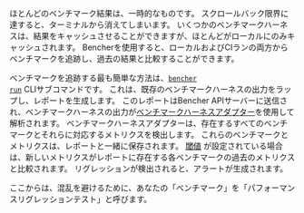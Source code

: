 ほとんどのベンチマーク結果は、一時的なものです。
スクロールバック限界に達すると、ターミナルから消えてしまいます。
いくつかのベンチマークハーネスは、結果をキャッシュさせることができますが、ほとんどがローカルにのみキャッシュされます。
Bencherを使用すると、ローカルおよびCIランの両方からベンチマークを追跡し、過去の結果と比較することができます。

ベンチマークを追跡する最も簡単な方法は、<code><a href="/ja/docs/explanation/bencher-run/">bencher run</a></code> CLIサブコマンドです。
これは、既存のベンチマークハーネスの出力をラップし、レポートを生成します。
このレポートはBencher APIサーバーに送信され、ベンチマークハーネスの出力が[ベンチマークハーネスアダプター](/ja/docs/explanation/adapters/)を使用して解析されます。
ベンチマークハーネスアダプターは、存在するすべてのベンチマークとそれらに対応するメトリクスを検出します。
これらのベンチマークとメトリクスは、レポートと一緒に保存されます。
[閾値](/ja/docs/explanation/thresholds/) が設定されている場合は、新しいメトリクスがレポートに存在する各ベンチマークの過去のメトリクスと比較されます。
リグレッションが検出されると、アラートが生成されます。

ここからは、混乱を避けるために、あなたの「ベンチマーク」を「パフォーマンスリグレッションテスト」と呼びます。
